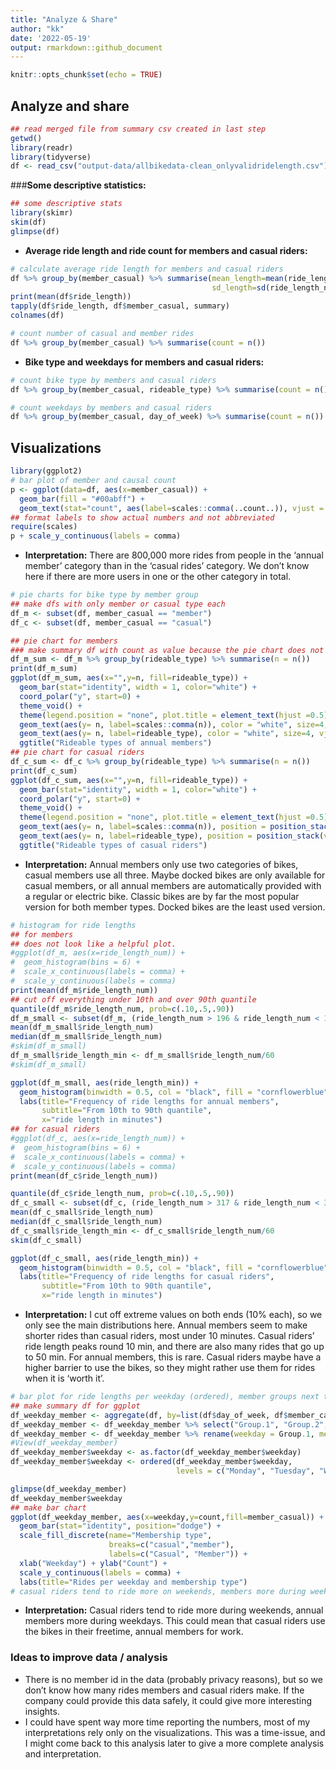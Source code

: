 ```yaml
---
title: "Analyze & Share"
author: "kk"
date: '2022-05-19'
output: rmarkdown::github_document
---
```


```r
knitr::opts_chunk$set(echo = TRUE)
```

## Analyze and share
```r
## read merged file from summary csv created in last step
getwd()
library(readr)
library(tidyverse)
df <- read_csv("output-data/allbikedata-clean_onlyvalidridelength.csv")
```

###__Some descriptive statistics:__
```r
## some descriptive stats
library(skimr)
skim(df)
glimpse(df)
```

* __Average ride length and ride count for members and casual riders:__
```r
# calculate average ride length for members and casual riders
df %>% group_by(member_casual) %>% summarise(mean_length=mean(ride_length_num), 
                                             sd_length=sd(ride_length_num))
print(mean(df$ride_length))
tapply(df$ride_length, df$member_casual, summary)
colnames(df)

# count number of casual and member rides
df %>% group_by(member_casual) %>% summarise(count = n())
```

* __Bike type and weekdays for members and casual riders:__
```r
# count bike type by members and casual riders
df %>% group_by(member_casual, rideable_type) %>% summarise(count = n())

# count weekdays by members and casual riders
df %>% group_by(member_casual, day_of_week) %>% summarise(count = n())
```

## Visualizations
```r
library(ggplot2)
# bar plot of member and causal count
p <- ggplot(data=df, aes(x=member_casual)) +
  geom_bar(fill = "#00abff") +
  geom_text(stat="count", aes(label=scales::comma(..count..)), vjust = -0.5)
## format labels to show actual numbers and not abbreviated
require(scales)
p + scale_y_continuous(labels = comma)
```

* __Interpretation:__ There are 800,000 more rides from people in the 'annual member' category than in the 'casual rides' category. We don't know here if there are more users in one or the other category in total. 

```r
# pie charts for bike type by member group
## make dfs with only member or casual type each
df_m <- subset(df, member_casual == "member")
df_c <- subset(df, member_casual == "casual")

## pie chart for members
### make summary df with count as value because the pie chart does not work for me with the actual count
df_m_sum <- df_m %>% group_by(rideable_type) %>% summarise(n = n())
print(df_m_sum)
ggplot(df_m_sum, aes(x="",y=n, fill=rideable_type)) +
  geom_bar(stat="identity", width = 1, color="white") +
  coord_polar("y", start=0) +
  theme_void() +
  theme(legend.position = "none", plot.title = element_text(hjust =0.5)) +
  geom_text(aes(y= n, label=scales::comma(n)), color = "white", size=4, vjust=-6) +
  geom_text(aes(y= n, label=rideable_type), color = "white", size=4, vjust=-8) +
  ggtitle("Rideable types of annual members")
## pie chart for casual riders
df_c_sum <- df_c %>% group_by(rideable_type) %>% summarise(n = n())
print(df_c_sum)
ggplot(df_c_sum, aes(x="",y=n, fill=rideable_type)) +
  geom_bar(stat="identity", width = 1, color="white") +
  coord_polar("y", start=0) +
  theme_void() +
  theme(legend.position = "none", plot.title = element_text(hjust =0.5)) +
  geom_text(aes(y= n, label=scales::comma(n)), position = position_stack(vjust = 0.5), color = "white", size=4) +
  geom_text(aes(y= n, label=rideable_type), position = position_stack(vjust = 0.5), color = "white", size=4, vjust=2.5) +
  ggtitle("Rideable types of casual riders")
```

* __Interpretation:__ Annual members only use two categories of bikes, casual members use all three. Maybe docked bikes are only available for casual members, or all annual members are automatically provided with a regular or electric bike. Classic bikes are by far the most popular version for both member types. Docked bikes are the least used version. 

```r
# histogram for ride lengths
## for members
## does not look like a helpful plot. 
#ggplot(df_m, aes(x=ride_length_num)) +
#  geom_histogram(bins = 6) +
#  scale_x_continuous(labels = comma) +
#  scale_y_continuous(labels = comma)
print(mean(df_m$ride_length_num))
## cut off everything under 10th and over 90th quantile
quantile(df_m$ride_length_num, prob=c(.10,.5,.90))
df_m_small <- subset(df_m, (ride_length_num > 196 & ride_length_num < 1555))
mean(df_m_small$ride_length_num)
median(df_m_small$ride_length_num)
#skim(df_m_small)
df_m_small$ride_length_min <- df_m_small$ride_length_num/60
#skim(df_m_small)

ggplot(df_m_small, aes(ride_length_min)) +
  geom_histogram(binwidth = 0.5, col = "black", fill = "cornflowerblue") +
  labs(title="Frequency of ride lengths for annual members",
       subtitle="From 10th to 90th quantile",
       x="ride length in minutes")
## for casual riders
#ggplot(df_c, aes(x=ride_length_num)) +
#  geom_histogram(bins = 6) +
#  scale_x_continuous(labels = comma) +
#  scale_y_continuous(labels = comma)
print(mean(df_c$ride_length_num))

quantile(df_c$ride_length_num, prob=c(.10,.5,.90))
df_c_small <- subset(df_c, (ride_length_num > 317 & ride_length_num < 3217))
mean(df_c_small$ride_length_num)
median(df_c_small$ride_length_num)
df_c_small$ride_length_min <- df_c_small$ride_length_num/60
skim(df_c_small)

ggplot(df_c_small, aes(ride_length_min)) +
  geom_histogram(binwidth = 0.5, col = "black", fill = "cornflowerblue") +
  labs(title="Frequency of ride lengths for casual riders",
       subtitle="From 10th to 90th quantile",
       x="ride length in minutes")
```

* __Interpretation:__ I cut off extreme values on both ends (10% each), so we only see the main distributions here. Annual members seem to make shorter rides than casual riders, most under 10 minutes. Casual riders' ride length peaks round 10 min, and there are also many rides that go up to 50 min. For annual members, this is rare. Casual riders maybe have a higher barrier to use the bikes, so they might rather use them for rides when it is 'worth it'.

```r
# bar plot for ride lengths per weekday (ordered), member groups next to each other
## make summary df for ggplot
df_weekday_member <- aggregate(df, by=list(df$day_of_week, df$member_casual), FUN=length)
df_weekday_member <- df_weekday_member %>% select("Group.1", "Group.2", "ride_id")
df_weekday_member <- df_weekday_member %>% rename(weekday = Group.1, member_casual = Group.2, count = ride_id)
#View(df_weekday_member)
df_weekday_member$weekday <- as.factor(df_weekday_member$weekday)
df_weekday_member$weekday <- ordered(df_weekday_member$weekday,
                                     levels = c("Monday", "Tuesday", "Wednesday", "Thursday", "Friday", "Saturday","Sunday"))

glimpse(df_weekday_member)
df_weekday_member$weekday 
## make bar chart
ggplot(df_weekday_member, aes(x=weekday,y=count,fill=member_casual)) +
  geom_bar(stat="identity", position="dodge") +
  scale_fill_discrete(name="Membership type",
                      breaks=c("casual","member"),
                      labels=c("Casual", "Member")) +
  xlab("Weekday") + ylab("Count") +
  scale_y_continuous(labels = comma) +
  labs(title="Rides per weekday and membership type")
# casual riders tend to ride more on weekends, members more during weekdays
```

* __Interpretation:__ Casual riders tend to ride more during weekends, annual members more during weekdays. This could mean that casual riders use the bikes in their freetime, annual members for work.

### Ideas to improve data / analysis
* There is no member id in the data (probably privacy reasons), but so we don't know how many rides members and casual riders make. If the company could provide this data safely, it could give more interesting insights.
* I could have spent way more time reporting the numbers, most of my interpretations rely only on the visualizations. This was a time-issue, and I might come back to this analysis later to give a more complete analysis and interpretation.
